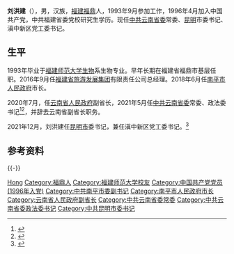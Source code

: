 '''刘洪建'''（{{bd|1973年|1月||catIdx=刘}}），男，汉族，[[福建|福建]][[福鼎|福鼎]]人，1993年9月参加工作，1996年4月加入中国共产党，中共福建省委党校研究生学历。现任[[中共云南省委|中共云南省委]]常委、[[昆明|昆明]]市委书记、滇中新区党工委书记。

== 生平 ==
1993年毕业于[[福建师范大学|福建师范大学]][[生物|生物]]系生物专业。早年长期在福建省福鼎市基层任职。2016年9月任[[福建省旅游发展集团|福建省旅游发展集团]]有限责任公司总经理。2018年6月任[[南平市人民政府|南平市人民政府]]市长。

2020年7月，任[[云南省人民政府|云南省人民政府]]副省长，2021年5月任[[中共云南省委|中共云南省委]]常委、政法委书记<ref>{{Cite web|title=刘洪建任云南省副省长(图/简历)|url=http://renshi.people.com.cn/n1/2020/0729/c139617-31802788.html|accessdate=2020-09-28|work=人民网-中国共产党新闻网|archive-date=2020-07-31|archive-url=https://web.archive.org/web/20200731013733/http://renshi.people.com.cn/n1/2020/0729/c139617-31802788.html|dead-url=no}}</ref><ref>{{Cite web|title=李小三任云南省委副书记 刘洪建任省委常委(简历)|url=http://district.ce.cn/newarea/sddy/202105/09/t20210509_36542871_1.shtml|access-date=2021-05-09|work=中国经济网|archive-date=2021-05-09|archive-url=https://web.archive.org/web/20210509093504/http://district.ce.cn/newarea/sddy/202105/09/t20210509_36542871_1.shtml|dead-url=no}}</ref>，并辞去云南省副省长职务。

2021年12月，刘洪建任[[昆明市|昆明市]]委书记，兼任滇中新区党工委书记。<ref>{{Cite web|title=刘洪建任昆明市委书记 程连元不再担任|url=http://district.ce.cn/newarea/sddy/202112/01/t20211201_37131957.shtml|access-date=2021-12-01|work=中国经济网|archive-date=2021-12-03|archive-url=https://web.archive.org/web/20211203164254/http://district.ce.cn/newarea/sddy/202112/01/t20211201_37131957.shtml|dead-url=no}}</ref>

== 参考资料 ==
{{reflist}}
{{-}}
{{start box}}
{{s-ppo|cpc}}
{{s-before|[[程连元|程连元]]}}
{{s-title|[[中国共产党昆明市委员会|中国共产党昆明市委员会]]书记|2021年12月－}}
{{s-inc}}
{{s-before|[[张太原|张太原]]}}
{{s-title|[[中国共产党云南省委员会|中国共产党云南省委员会]]政法委员会书记|2021年5月-2021年12月}}
{{s-after|[[杨亚林|杨亚林]]}}
{{end box}}
{{云南省领导人}}
{{云南政治}}

{{Authority control}}
{{DEFAULTSORT:Liu刘}}
[[Category:刘姓|Hong]]
[[Category:福鼎人|Category:福鼎人]]
[[Category:福建师范大学校友|Category:福建师范大学校友]]
[[Category:中国共产党党员_(1996年入党)|Category:中国共产党党员 (1996年入党)]]
[[Category:中共南平市委副书记|Category:中共南平市委副书记]]
[[Category:南平市人民政府市长|Category:南平市人民政府市长]]
[[Category:云南省人民政府副省长|Category:云南省人民政府副省长]]
[[Category:中共云南省委常委|Category:中共云南省委常委]]
[[Category:中共云南省委政法委书记|Category:中共云南省委政法委书记]]
[[Category:中共昆明市委书记|Category:中共昆明市委书记]]

{{中国人物小作品}}